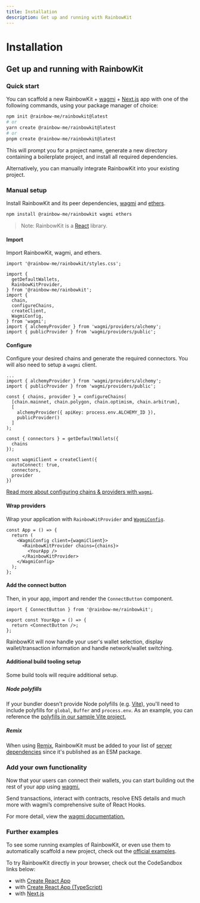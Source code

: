 ```yaml
---
title: Installation
description: Get up and running with RainbowKit
---
```


# Installation

## Get up and running with RainbowKit

### Quick start

You can scaffold a new RainbowKit + [wagmi](https://wagmi.sh) + [Next.js](https://nextjs.org) app with one of the following commands, using your package manager of choice:

```bash
npm init @rainbow-me/rainbowkit@latest
# or
yarn create @rainbow-me/rainbowkit@latest
# or
pnpm create @rainbow-me/rainbowkit@latest
```

This will prompt you for a project name, generate a new directory containing a boilerplate project, and install all required dependencies.

Alternatively, you can manually integrate RainbowKit into your existing project.

### Manual setup

Install RainbowKit and its peer dependencies, [wagmi](https://wagmi-xyz.vercel.app/) and [ethers](https://docs.ethers.io).

```bash
npm install @rainbow-me/rainbowkit wagmi ethers
```

> Note: RainbowKit is a [React](https://reactjs.org/) library.

#### Import

Import RainbowKit, wagmi, and ethers.

```tsx
import '@rainbow-me/rainbowkit/styles.css';

import {
  getDefaultWallets,
  RainbowKitProvider,
} from '@rainbow-me/rainbowkit';
import {
  chain,
  configureChains,
  createClient,
  WagmiConfig,
} from 'wagmi';
import { alchemyProvider } from 'wagmi/providers/alchemy';
import { publicProvider } from 'wagmi/providers/public';
```

#### Configure

Configure your desired chains and generate the required connectors. You will also need to setup a `wagmi` client.

```tsx line=4-99
...
import { alchemyProvider } from 'wagmi/providers/alchemy';
import { publicProvider } from 'wagmi/providers/public';

const { chains, provider } = configureChains(
  [chain.mainnet, chain.polygon, chain.optimism, chain.arbitrum],
  [
    alchemyProvider({ apiKey: process.env.ALCHEMY_ID }),
    publicProvider()
  ]
);

const { connectors } = getDefaultWallets({
  chains
});

const wagmiClient = createClient({
  autoConnect: true,
  connectors,
  provider
})
```

[Read more about configuring chains & providers with `wagmi`](https://wagmi.sh/docs/providers/configuring-chains).

#### Wrap providers

Wrap your application with `RainbowKitProvider` and [`WagmiConfig`](https://wagmi.sh/docs/provider).

```tsx
const App = () => {
  return (
    <WagmiConfig client={wagmiClient}>
      <RainbowKitProvider chains={chains}>
        <YourApp />
      </RainbowKitProvider>
    </WagmiConfig>
  );
};
```

#### Add the connect button

Then, in your app, import and render the `ConnectButton` component.

```tsx
import { ConnectButton } from '@rainbow-me/rainbowkit';

export const YourApp = () => {
  return <ConnectButton />;
};
```

RainbowKit will now handle your user's wallet selection, display wallet/transaction information and handle network/wallet switching.

#### Additional build tooling setup

Some build tools will require additional setup.

##### Node polyfills

If your bundler doesn't provide Node polyfills (e.g. [Vite](https://vitejs.dev)), you'll need to include polyfills for `global`, `Buffer` and `process.env`. As an example, you can reference the [polyfills in our sample Vite project.](https://github.com/rainbow-me/rainbowkit/tree/main/examples/with-vite/src/polyfills.ts)

##### Remix

When using [Remix](https://remix.run), RainbowKit must be added to your list of [server dependencies](https://remix.run/docs/en/v1/pages/gotchas#importing-esm-packages) since it's published as an ESM package.

### Add your own functionality

Now that your users can connect their wallets, you can start building out the rest of your app using [wagmi.](https://wagmi.sh)

Send transactions, interact with contracts, resolve ENS details and much more with wagmi’s comprehensive suite of React Hooks.

For more detail, view the [wagmi documentation.](https://wagmi.sh)

### Further examples

To see some running examples of RainbowKit, or even use them to automatically scaffold a new project, check out the [official examples](https://github.com/rainbow-me/rainbowkit/tree/main/examples).

To try RainbowKit directly in your browser, check out the CodeSandbox links below:

- with [Create React App](https://codesandbox.io/s/rainbowkit-create-react-app-1vwx1r)
- with [Create React App (TypeScript)](https://codesandbox.io/s/rainbowkit-create-typescript-app-xuxnqy)
- with [Next.js](https://codesandbox.io/s/rainbowkit-nextjs-gz890p)
